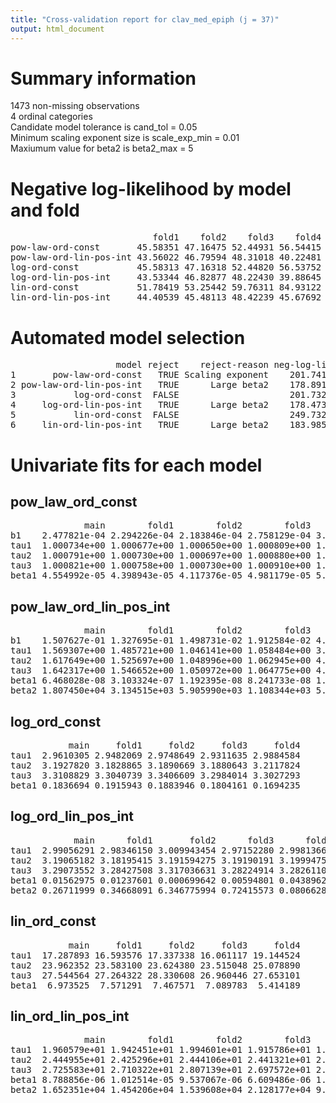 ```yaml
---
title: "Cross-validation report for clav_med_epiph (j = 37)"
output: html_document
---
```

# Summary information
1473 non-missing observations  
4 ordinal categories  
Candidate model tolerance is cand_tol = 0.05  
Minimum scaling exponent size is scale_exp_min = 0.01  
Maxiumum value for beta2 is beta2_max = 5  

# Negative log-likelihood by model and fold
<pre>
                           fold1    fold2    fold3    fold4  
pow-law-ord-const       45.58351 47.16475 52.44931 56.54415  
pow-law-ord-lin-pos-int 43.56022 46.79594 48.31018 40.22481  
log-ord-const           45.58313 47.16318 52.44820 56.53752  
log-ord-lin-pos-int     43.53344 46.82877 48.22430 39.88645  
lin-ord-const           51.78419 53.25442 59.76311 84.93122  
lin-ord-lin-pos-int     44.40539 45.48113 48.42239 45.67692  
</pre>
# Automated model selection
<pre>
                    model reject    reject-reason neg-log-lik delta-neg-log-lik model-rank  
1       pow-law-ord-const   TRUE Scaling exponent    201.7417         23.268754         NA  
2 pow-law-ord-lin-pos-int   TRUE      Large beta2    178.8911          0.418179         NA  
3           log-ord-const  FALSE                     201.7320         23.259061          1  
4     log-ord-lin-pos-int   TRUE      Large beta2    178.4730          0.000000         NA  
5           lin-ord-const  FALSE                     249.7329         71.259967          2  
6     lin-ord-lin-pos-int   TRUE      Large beta2    183.9858          5.512869         NA  
</pre>
# Univariate fits for each model
## pow_law_ord_const  
<pre>
              main        fold1        fold2        fold3        fold4  
b1    2.477821e-04 2.294226e-04 2.183846e-04 2.758129e-04 3.425336e-04  
tau1  1.000734e+00 1.000677e+00 1.000650e+00 1.000809e+00 1.001024e+00  
tau2  1.000791e+00 1.000730e+00 1.000697e+00 1.000880e+00 1.001101e+00  
tau3  1.000821e+00 1.000758e+00 1.000730e+00 1.000910e+00 1.001132e+00  
beta1 4.554992e-05 4.398943e-05 4.117376e-05 4.981179e-05 5.810073e-05  
</pre>
## pow_law_ord_lin_pos_int  
<pre>
              main        fold1        fold2        fold3        fold4  
b1    1.507627e-01 1.327695e-01 1.498731e-02 1.912584e-02 4.413098e-01  
tau1  1.569307e+00 1.485721e+00 1.046141e+00 1.058484e+00 3.748362e+00  
tau2  1.617649e+00 1.525697e+00 1.048996e+00 1.062945e+00 4.104232e+00  
tau3  1.642317e+00 1.546652e+00 1.050972e+00 1.064775e+00 4.258379e+00  
beta1 6.468028e-08 3.103324e-07 1.192395e-08 8.241733e-08 1.897620e-08  
beta2 1.807450e+04 3.134515e+03 5.905990e+03 1.108344e+03 5.041962e+05  
</pre>
## log_ord_const  
<pre>
           main     fold1     fold2     fold3     fold4  
tau1  2.9610305 2.9482069 2.9748649 2.9311635 2.9884584  
tau2  3.1927820 3.1828865 3.1890669 3.1880643 3.2117824  
tau3  3.3108829 3.3040739 3.3406609 3.2984014 3.3027293  
beta1 0.1836694 0.1915943 0.1883946 0.1804161 0.1694235  
</pre>
## log_ord_lin_pos_int  
<pre>
            main      fold1       fold2      fold3      fold4  
tau1  2.99056291 2.98346150 3.009943454 2.97152280 2.99813667  
tau2  3.19065182 3.18195415 3.191594275 3.19190191 3.19994750  
tau3  3.29073552 3.28427508 3.317036631 3.28224914 3.28261102  
beta1 0.01562975 0.01237601 0.000699642 0.00594801 0.04389623  
beta2 0.26711999 0.34668091 6.346775994 0.72415573 0.08066280  
</pre>
## lin_ord_const  
<pre>
           main     fold1     fold2     fold3     fold4  
tau1  17.287893 16.593576 17.337338 16.061117 19.144524  
tau2  23.962352 23.583100 23.624380 23.515048 25.078890  
tau3  27.544564 27.264322 28.330608 26.960446 27.653101  
beta1  6.973525  7.571291  7.467571  7.089783  5.414189  
</pre>
## lin_ord_lin_pos_int  
<pre>
              main        fold1        fold2        fold3        fold4  
tau1  1.960579e+01 1.942451e+01 1.994601e+01 1.915786e+01 1.988327e+01  
tau2  2.444955e+01 2.425296e+01 2.444106e+01 2.441321e+01 2.471580e+01  
tau3  2.725583e+01 2.710322e+01 2.807139e+01 2.697572e+01 2.695515e+01  
beta1 8.788856e-06 1.012514e-05 9.537067e-06 6.609486e-06 1.456102e-05  
beta2 1.652351e+04 1.454206e+04 1.539608e+04 2.128177e+04 9.887560e+03  
</pre>

